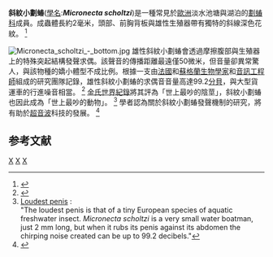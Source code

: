 {{Speciesbox
| taxon = Micronecta scholtzi
| image = Micronecta scholtzi - top view.jpg
| binomial_authority = ([[Franz_Xaver_Fieber|Fieber]], 1860)
}}

'''斜紋小劃蝽'''([[學名|學名]]:'''''Micronecta scholtzi''''')是一種常見於[[歐洲|歐洲]]淡水池塘與湖泊的[[劃蝽科|劃蝽科]]成員。成蟲體長約2毫米，頭部、前胸背板與雄性生殖器帶有獨特的斜線深色花紋。
<ref>{{cite journal |url=http://www.snl.lu/publications/bulletin/SNL_2006_106_063_066.pdf |title=''Micronecta scholtzi'' (Fieber, 1860) new to Luxembourg. With new records of three other rare aquatic heteropteran species (Insecta, Heteroptera) |journal=Bulletin de la Société des naturalistes luxembourgeois |volume=106 |year=2006 |pages=63–65 |author=Raoul Gerend |access-date=2020-09-29 |archive-date=2017-01-01 |archive-url=https://web.archive.org/web/20170101095638/http://www.snl.lu/publications/bulletin/SNL_2006_106_063_066.pdf |dead-url=no }}</ref>

[[File:Micronecta_scholtzi_-_bottom.jpg|left]]
雄性斜紋小劃蝽會透過摩擦腹部與生殖器上的特殊突起結構發聲求偶。該聲音的傳播距離最遠僅50微米，但音量卻異常驚人，與該物種的嬌小體型不成比例。根據一支由[[法國|法國]]和[[蘇格蘭|蘇格蘭]][[生物學家|生物學家]]和[[音訊工程師|音訊工程師]]組成的研究團隊記錄，雄性斜紋小劃蝽的求偶音音量高達99.2[[分貝|分貝]]，與大型貨運車的行進噪音相當。
<ref name="loud">{{Cite journal|author1=Sueur, Jérôme |author2=Mackie, David |author3=Windmill, James F. C.  |lastauthoramp=yes |year=2011|title=So Small, So Loud: Extremely High Sound Pressure Level from a Pygmy Aquatic Insect (Corixidae, Micronectinae)|journal=PLOS ONE|volume=6|issue=6|page=e21089|doi=10.1371/journal.pone.0021089|pmc=3115974|pmid=21698252}}</ref>
[[金氏世界紀錄|金氏世界紀錄]]將其評為「世上最吵的陰莖」，斜紋小劃蝽也因此成為「世上最吵的動物」。
<ref>[http://www.guinnessworldrecords.com/world-records/100677-loudest-penis Loudest penis] {{Wayback|url=http://www.guinnessworldrecords.com/world-records/100677-loudest-penis |date=20201216090510 }}:<br/>"The loudest penis is that of a tiny European species of aquatic freshwater insect. ''Micronecta scholtzi'' is a very small water boatman, just 2 mm long, but when it rubs its penis against its abdomen the chirping noise created can be up to 99.2 decibels."</ref>
學者認為關於斜紋小劃蝽發聲機制的研究，將有助於[[超音波|超音波]]科技的發展。
<ref>{{Cite news|author=Weise, Elizabeth|date=30 June 2011|title=Loud bugs example of "runaway sexual selection"|newspaper=USA Today|url=http://content.usatoday.com/communities/sciencefair/post/2011/06/loud-bugs-example-of-runaway-sexual-selection/1|archiveurl=https://web.archive.org/web/20140123172649/http://content.usatoday.com/communities/sciencefair/post/2011/06/loud-bugs-example-of-runaway-sexual-selection/1|archivedate=23 January 2014}}</ref>

==参考文献==
{{Reflist}}

{{Taxonbar|from=Q1626598}}

[[Category:划蝽科|X]]
[[Category:小划蝽属|X]]
[[Category:1860年描述的昆虫|X]]